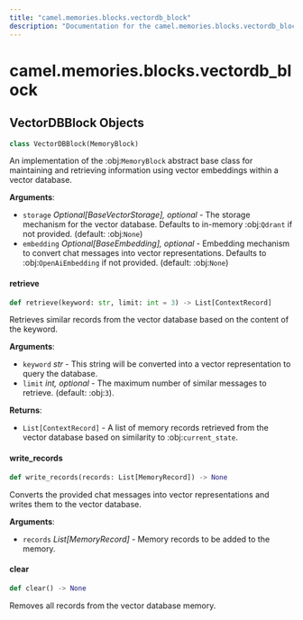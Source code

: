 ```yaml
---
title: "camel.memories.blocks.vectordb_block"
description: "Documentation for the camel.memories.blocks.vectordb_block module"
---
```


<a id="camel.memories.blocks.vectordb_block"></a>

# camel.memories.blocks.vectordb\_block

<a id="camel.memories.blocks.vectordb_block.VectorDBBlock"></a>

## VectorDBBlock Objects

```python
class VectorDBBlock(MemoryBlock)
```

An implementation of the :obj:`MemoryBlock` abstract base class for
maintaining and retrieving information using vector embeddings within a
vector database.

**Arguments**:

- `storage` _Optional[BaseVectorStorage], optional_ - The storage mechanism
  for the vector database. Defaults to in-memory :obj:`Qdrant` if not
  provided. (default: :obj:`None`)
- `embedding` _Optional[BaseEmbedding], optional_ - Embedding mechanism to
  convert chat messages into vector representations. Defaults to
  :obj:`OpenAiEmbedding` if not provided. (default: :obj:`None`)

<a id="camel.memories.blocks.vectordb_block.VectorDBBlock.retrieve"></a>

#### retrieve

```python
def retrieve(keyword: str, limit: int = 3) -> List[ContextRecord]
```

Retrieves similar records from the vector database based on the
content of the keyword.

**Arguments**:

- `keyword` _str_ - This string will be converted into a vector
  representation to query the database.
- `limit` _int, optional_ - The maximum number of similar messages to
  retrieve. (default: :obj:`3`).
  

**Returns**:

- `List[ContextRecord]` - A list of memory records retrieved from the
  vector database based on similarity to :obj:`current_state`.

<a id="camel.memories.blocks.vectordb_block.VectorDBBlock.write_records"></a>

#### write\_records

```python
def write_records(records: List[MemoryRecord]) -> None
```

Converts the provided chat messages into vector representations and
writes them to the vector database.

**Arguments**:

- `records` _List[MemoryRecord]_ - Memory records to be added to the
  memory.

<a id="camel.memories.blocks.vectordb_block.VectorDBBlock.clear"></a>

#### clear

```python
def clear() -> None
```

Removes all records from the vector database memory.

